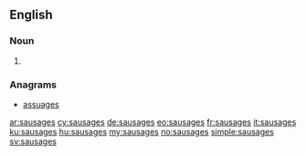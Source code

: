 ==English==

===Noun===
{{head|en}}

# {{plural of|sausage}}

===Anagrams===
* [[assuages#English|assuages]]

[[ar:sausages]]
[[cy:sausages]]
[[de:sausages]]
[[eo:sausages]]
[[fr:sausages]]
[[it:sausages]]
[[ku:sausages]]
[[hu:sausages]]
[[my:sausages]]
[[no:sausages]]
[[simple:sausages]]
[[sv:sausages]]